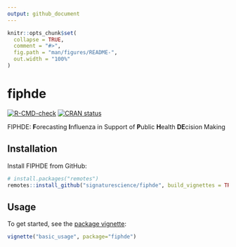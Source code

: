 ```yaml
---
output: github_document
---
```


<!-- README.md is generated from README.Rmd. Please edit that file -->

```r
knitr::opts_chunk$set(
  collapse = TRUE,
  comment = "#>",
  fig.path = "man/figures/README-",
  out.width = "100%"
)
```

# fiphde

<!-- badges: start -->
[![R-CMD-check](https://github.com/signaturescience/fiphde/workflows/R-CMD-check/badge.svg)](https://github.com/signaturescience/fiphde/actions)
[![CRAN status](https://www.r-pkg.org/badges/version/fiphde)](https://CRAN.R-project.org/package=fiphde)
<!-- badges: end -->

FIPHDE: **F**orecasting **I**nfluenza in Support of **P**ublic **H**ealth **DE**cision Making

## Installation

Install FIPHDE from GitHub:

``` r
# install.packages("remotes")
remotes::install_github("signaturescience/fiphde", build_vignettes = TRUE)
```

## Usage

To get started, see the [package vignette](https://signaturescience.github.io/fiphde/articles/basic_usage.html):

```r
vignette("basic_usage", package="fiphde")
```

